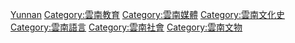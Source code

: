 [[Category:中國各省語言政策|Yunnan]]
[[Category:雲南教育|Category:雲南教育]]
[[Category:雲南媒體|Category:雲南媒體]]
[[Category:雲南文化史|Category:雲南文化史]]
[[Category:雲南語言|Category:雲南語言]]
[[Category:雲南社會|Category:雲南社會]]
[[Category:雲南文物|Category:雲南文物]]